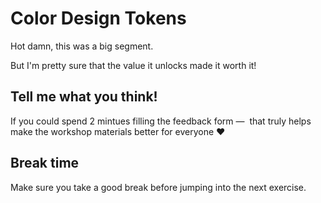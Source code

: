 # Color Design Tokens

<EpicVideo url="https://www.epicweb.dev/tutorials/tailwind-color-tokens/color-design-tokens/color-design-tokens-outro" />

Hot damn, this was a big segment.

But I'm pretty sure that the value it unlocks made it worth it!

## Tell me what you think!

If you could spend 2 mintues filling the feedback form —  that truly helps make the workshop materials better for everyone ❤️

## Break time

Make sure you take a good break before jumping into the next exercise.

